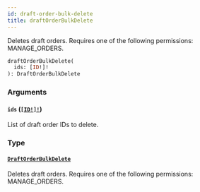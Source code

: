 ```yaml
---
id: draft-order-bulk-delete
title: draftOrderBulkDelete
---
```


Deletes draft orders. Requires one of the following permissions: MANAGE_ORDERS.

```graphql
draftOrderBulkDelete(
  ids: [ID!]!
): DraftOrderBulkDelete

```

### Arguments

#### `ids` ([`[ID!]!`](../../../developer/api-reference/scalars/id))

List of draft order IDs to delete.

### Type

#### [`DraftOrderBulkDelete`](../../../developer/api-reference/objects/draft-order-bulk-delete)

Deletes draft orders. Requires one of the following permissions: MANAGE_ORDERS.
